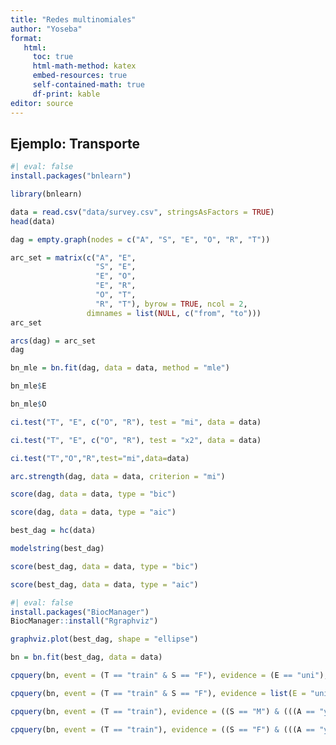 ```yaml
---
title: "Redes multinomiales"
author: "Yoseba"
format:
   html:
     toc: true
     html-math-method: katex
     embed-resources: true
     self-contained-math: true
     df-print: kable
editor: source
---
```


## Ejemplo: Transporte
```r
#| eval: false
install.packages("bnlearn")
```

```r
library(bnlearn)
```

```r
data = read.csv("data/survey.csv", stringsAsFactors = TRUE)
head(data)

```

```r
dag = empty.graph(nodes = c("A", "S", "E", "O", "R", "T"))

```

```r
arc_set = matrix(c("A", "E",
                   "S", "E",
                   "E", "O",
                   "E", "R",
                   "O", "T",
                   "R", "T"), byrow = TRUE, ncol = 2,
                 dimnames = list(NULL, c("from", "to")))
arc_set
```

```r
arcs(dag) = arc_set
dag
```

```r
bn_mle = bn.fit(dag, data = data, method = "mle")

```

```r
bn_mle$E
```
```r
bn_mle$O
```

```r
ci.test("T", "E", c("O", "R"), test = "mi", data = data)

```
```r
ci.test("T", "E", c("O", "R"), test = "x2", data = data)

```
```r
ci.test("T","O","R",test="mi",data=data)
```

```r
arc.strength(dag, data = data, criterion = "mi")

```

```r
score(dag, data = data, type = "bic")

```
```r
score(dag, data = data, type = "aic")

```

```r
best_dag = hc(data)

```

```r
modelstring(best_dag)

```
```r
score(best_dag, data = data, type = "bic")
```
```r
score(best_dag, data = data, type = "aic")
```
```r
#| eval: false
install.packages("BiocManager")
BiocManager::install("Rgraphviz")
```

```r
graphviz.plot(best_dag, shape = "ellipse")

```
```r
bn = bn.fit(best_dag, data = data)
```

```r
cpquery(bn, event = (T == "train" & S == "F"), evidence = (E == "uni"), n=10^6)
```
```r
cpquery(bn, event = (T == "train" & S == "F"), evidence = list(E = "uni"), method = "lw")

```
```r
cpquery(bn, event = (T == "train"), evidence = ((S == "M") & (((A == "young") & (E == "uni")) | (A == "adult"))), n = 10^6)
```
```r
cpquery(bn, event = (T == "train"), evidence = ((S == "F") & (((A == "young") & (E == "uni")) | (A == "adult"))), n = 10^6)
```






